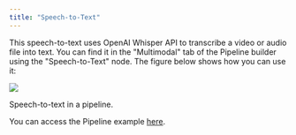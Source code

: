 ```yaml
---
title: "Speech-to-Text"
---
```


This speech-to-text uses OpenAI Whisper API to transcribe a video or audio file into text. You can find it in the "Multimodal" tab of the Pipeline builder using the "Speech-to-Text" node. The figure below shows how you can use it:

![](/images/CleanShot%202023-08-20%20at%2022.18.36%402x.png)

Speech-to-text in a pipeline.

You can access the Pipeline example [here](https://app.vectorshift.ai/marketplace?pipeline%5Fid=64e22b2794dda4c4053dc26f).